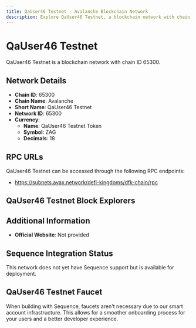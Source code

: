 ```yaml
--- 
title: QaUser46 Testnet - Avalanche Blockchain Network
description: Explore QaUser46 Testnet, a blockchain network with chain ID 65300. Learn about its native currency, QaUser46 Testnet Token, and how to interact with the network.
---
```


# QaUser46 Testnet

QaUser46 Testnet is a blockchain network with chain ID 65300.

## Network Details

- **Chain ID**: 65300
- **Chain Name**: Avalanche
- **Short Name**: QaUser46 Testnet
- **Network ID**: 65300
- **Currency**: 
  - **Name**: QaUser46 Testnet Token
  - **Symbol**: ZAG
  - **Decimals**: 18

## RPC URLs

QaUser46 Testnet can be accessed through the following RPC endpoints:

- https://subnets.avax.network/defi-kingdoms/dfk-chain/rpc

## QaUser46 Testnet Block Explorers



## Additional Information

- **Official Website**: Not provided

## Sequence Integration Status

This network does not yet have Sequence support but is available for deployment.

## QaUser46 Testnet Faucet

When building with Sequence, faucets aren't necessary due to our smart account infrastructure. This allows for a smoother onboarding process for your users and a better developer experience.
